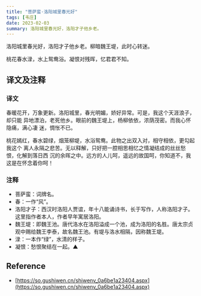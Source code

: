 ```yaml
---
title: "菩萨蛮·洛阳城里春光好"
tags: [韦庄]
date: 2023-02-03
summary: 洛阳城里春光好，洛阳才子他乡老。
---
```


洛阳城里春光好，洛阳才子他乡老。柳暗魏王堤，此时心转迷。

桃花春水渌，水上鸳鸯浴。凝恨对残晖，忆君君不知。

## 译文及注释

### 译文

春暖花开，万象更新。洛阳城里，春光明媚，娇好异常。可是，我这个天涯浪子，却只能
异地漂泊，老死他乡。眼前的魏王堤上，杨柳依依，浓荫茂密。而我心怀隐痛，满心凄
迷，惆怅不已。

桃花嫣红，春水碧绿，烟笼柳堤，水浴鸳鸯。此物之出双入对，相守相依，更勾起我这个
离人永隔之悲苦。无以释解，只好把一腔相思相忆之情凝结成的丝丝愁恨，化解到落日西
沉的余晖之中。远方的人儿呵，遥远的故国呵，你知道不，我这是在怀念着你呵！

### 注释

- 菩萨蛮：词牌名。
- 春：一作“风”。
- 洛阳才子：西汉时洛阳人贾谊，年十八能诵诗书，长于写作，人称洛阳才子。这里指作者本人，作者早年寓居洛阳。
- 魏王堤：即魏王池。唐代洛水在洛阳溢成一个池，成为洛阳的名胜。唐太宗贞观中赐给魏王李泰，故名魏王池。有堤与洛水相隔，因称魏王堤。
- 渌：一本作“绿”，水清的样子。
- 凝恨：愁恨聚结在一起。▲

## Reference

- [https://so.gushiwen.cn/shiwenv_0a6be1a23404.aspx](https://so.gushiwen.cn/shiwenv_0a6be1a23404.aspx)